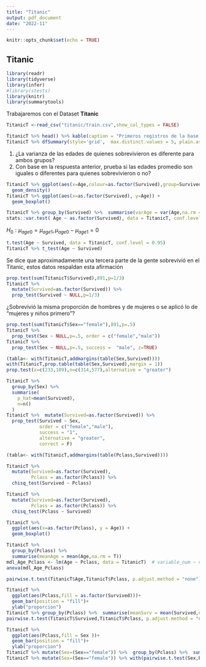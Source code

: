 ```yaml
---
title: "Titanic"
output: pdf_document
date: "2022-11"
---
```


```r
knitr::opts_chunk$set(echo = TRUE)
```

## Titanic


```r
library(readr)
library(tidyverse)
library(infer)
#library(stests)
library(knitr)
library(summarytools)
```

Trabajaremos con el Dataset **Titanic**

```r
TitanicT <-read_csv("titanic/train.csv",show_col_types = FALSE)
```


```r
TitanicT %>% head() %>% kable(caption = "Primeros registros de la base de datos Titanic")
TitanicT %>% dfSummary(style='grid',  max.distinct.values = 5, plain.ascii = FALSE, graph.col = FALSE)
```



1. ¿La varianza de las edades de quienes sobrevivieron es diferente para ambos grupos?
2. Con base en la respuesta anterior, prueba si las edades promedio son iguales o diferentes para quienes sobrevivieron  o no?

```r
TitanicT %>% ggplot(aes(x=Age,colour=as.factor(Survived),group=Survived)) +
  geom_density()
TitanicT %>% ggplot(aes(x=as.factor(Survived), y=Age)) +
  geom_boxplot()
```


```r
TitanicT %>% group_by(Survived) %>%  summarise(varAge = var(Age,na.rm = T))
stats::var.test( Age ~ as.factor(Survived), data = TitanicT, conf.level = 0.95)
```



$H_0: \mu_{age0}   =  \mu_{age1},  \mu_{age0}   -  \mu_{age1}=0$

```r
t.test(Age ~ Survived, data = TitanicT, conf.level = 0.95)
TitanicT %>% t_test(Age ~ Survived)
```



Se dice que aproximadamente una tercera parte de la gente sobrevivió en el Titanic, estos datos respaldan esta afirmación

```r
prop.test(sum(TitanicT$Survived),891,p=1/3)
TitanicT %>% 
  mutate(Survived=as.factor(Survived)) %>% 
  prop_test(Survived ~ NULL,p=1/3)
```

¿Sobrevivió la misma proporción de hombres y de mujeres o se aplicó lo de "mujeres y niños primero"?

```r
prop.test(sum(TitanicT$Sex=="female"),891,p=.5)
TitanicT %>%  
  prop_test(Sex ~ NULL,p=.5, order = c("female","male"))
TitanicT %>%  
  prop_test(Sex ~ NULL,p=.5, success =  "male", z=TRUE)
```


```r
(tabla<- with(TitanicT,addmargins(table(Sex,Survived))))
with(TitanicT,prop.table(table(Sex,Survived),margin = 1))
prop.test(x=c(233,109),n=c(314,577),alternative = "greater")
```


```r
TitanicT %>% 
  group_by(Sex) %>% 
  summarise(
    p_hat=mean(Survived),
    n=n()
  )
TitanicT %>%  mutate(Survived=as.factor(Survived)) %>%
  prop_test(Survived ~ Sex, 
            order = c("female","male"),
            success = "1",
            alternative = "greater",
            correct = F)
```

```r
(tabla<- with(TitanicT,addmargins(table(Pclass,Survived))))
```

```r
TitanicT %>% 
  mutate(Survived=as.factor(Survived),
         Pclass = as.factor(Pclass)) %>%
  chisq_test(Survived ~ Pclass)

TitanicT %>% 
  mutate(Survived=as.factor(Survived),
         Pclass = as.factor(Pclass)) %>%
  chisq_test(Pclass ~ Survived)
```







```r
TitanicT %>% 
  ggplot(aes(x=as.factor(Pclass), y = Age)) +
  geom_boxplot()
```

```r
TitanicT %>% 
  group_by(Pclass) %>%  
  summarise(meanAge = mean(Age,na.rm = T))
mdl_Age_Pclass <- lm(Age ~ Pclass, data = TitanicT)  # variable_num ~ variable_cat
anova(mdl_Age_Pclass)
```

```r
pairwise.t.test(TitanicT$Age,TitanicT$Pclass, p.adjust.method = "none")
```

```r
TitanicT %>%
  ggplot(aes(Pclass,fill = as.factor(Survived)))+
  geom_bar(position = "fill")+
  ylab("proporcion")
TitanicT %>% group_by(Pclass) %>%  summarise(meanSurv = mean(Survived,na.rm = T))
pairwise.t.test(TitanicT$Survived,TitanicT$Pclass, p.adjust.method = "none")
```




```r
TitanicT %>%
  ggplot(aes(Pclass,fill = Sex ))+
  geom_bar(position = "fill")+
  ylab("proporcion")
TitanicT %>% mutate(Sex=(Sex=="female")) %>%  group_by(Pclass) %>%  summarise(meanSex = mean(Sex,na.rm = T))
TitanicT %>% mutate(Sex=(Sex=="female")) %>% with(pairwise.t.test(Sex,Pclass, p.adjust.method = "none"))
  
```